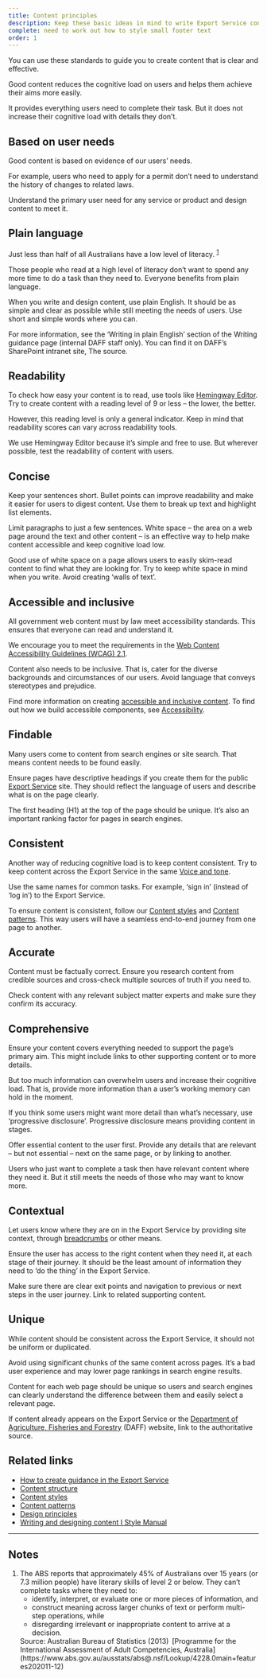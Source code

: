 ```yaml
---
title: Content principles
description: Keep these basic ideas in mind to write Export Service content, or any other content.
complete: need to work out how to style small footer text
order: 1
---
```


You can use these standards to guide you to create content that is clear and effective.

Good content reduces the cognitive load on users and helps them achieve their aims more easily.

It provides everything users need to complete their task. But it does not increase their cognitive load with details they don’t.

## Based on user needs

Good content is based on evidence of our users’ needs.

For example, users who need to apply for a permit don’t need to understand the history of changes to related laws.

Understand the primary user need for any service or product and design content to meet it.

<BackToTop />

## Plain language

Just less than half of all Australians have a low level of literacy. <sup><a href="#cite-1" id="ref-1">1</a></sup>

Those people who read at a high level of literacy don’t want to spend any more time to do a task than they need to. Everyone benefits from plain language.

When you write and design content, use plain English. It should be as simple and clear as possible while still meeting the needs of users. Use short and simple words where you can.

For more information, see the ‘Writing in plain English’ section of the Writing guidance page (internal DAFF staff only). You can find it on DAFF’s SharePoint intranet site, The source.

<BackToTop />

## Readability

To check how easy your content is to read, use tools like [Hemingway Editor](https://hemingwayapp.com/). Try to create content with a reading level of 9 or less – the lower, the better.

However, this reading level is only a general indicator. Keep in mind that readability scores can vary across readability tools.

We use Hemingway Editor because it’s simple and free to use. But wherever possible, test the readability of content with users.

<BackToTop />

## Concise

Keep your sentences short. Bullet points can improve readability and make it easier for users to digest content. Use them to break up text and highlight list elements.

Limit paragraphs to just a few sentences. White space – the area on a web page around the text and other content – is an effective way to help make content accessible and keep cognitive load low.

Good use of white space on a page allows users to easily skim-read content to find what they are looking for. Try to keep white space in mind when you write. Avoid creating ‘walls of text’.

<BackToTop />

## Accessible and inclusive

All government web content must by law meet accessibility standards. This ensures that everyone can read and understand it.

We encourage you to meet the requirements in the [Web Content Accessibility Guidelines (WCAG) 2.1](https://www.w3.org/TR/WCAG21/).

Content also needs to be inclusive. That is, cater for the diverse backgrounds and circumstances of our users. Avoid language that conveys stereotypes and prejudice.

Find more information on creating [accessible and inclusive content](https://www.stylemanual.gov.au/accessible-and-inclusive-content). To find out how we build accessible components, see [Accessibility](/foundations/accessibility).

<BackToTop />

## Findable

Many users come to content from search engines or site search. That means content needs to be found easily.

Ensure pages have descriptive headings if you create them for the public [Export Service](https://exports.agriculture.gov.au/) site. They should reflect the language of users and describe what is on the page clearly.

The first heading (H1) at the top of the page should be unique. It’s also an important ranking factor for pages in search engines.

<BackToTop />

## Consistent

Another way of reducing cognitive load is to keep content consistent. Try to keep content across the Export Service in the same [Voice and tone](./voice-and-tone).

Use the same names for common tasks. For example, ‘sign in’ (instead of ‘log in’) to the Export Service.

To ensure content is consistent, follow our [Content styles](./content-styles) and [Content patterns](./content-patterns). This way users will have a seamless end-to-end journey from one page to another.

<BackToTop />

## Accurate

Content must be factually correct. Ensure you research content from credible sources and cross-check multiple sources of truth if you need to.

Check content with any relevant subject matter experts and make sure they confirm its accuracy.

<BackToTop />

## Comprehensive

Ensure your content covers everything needed to support the page’s primary aim. This might include links to other supporting content or to more details.

But too much information can overwhelm users and increase their cognitive load. That is, provide more information than a user’s working memory can hold in the moment.

If you think some users might want more detail than what’s necessary, use ‘progressive disclosure’. Progressive disclosure means providing content in stages.

Offer essential content to the user first. Provide any details that are relevant – but not essential – next on the same page, or by linking to another.

Users who just want to complete a task then have relevant content where they need it. But it still meets the needs of those who may want to know more.

<BackToTop />

## Contextual

Let users know where they are on in the Export Service by providing site context, through [breadcrumbs](/components/breadcrumbs) or other means.

Ensure the user has access to the right content when they need it, at each stage of their journey. It should be the least amount of information they need to ‘do the thing’ in the Export Service.

Make sure there are clear exit points and navigation to previous or next steps in the user journey. Link to related supporting content.

<BackToTop />

## Unique

While content should be consistent across the Export Service, it should not be uniform or duplicated.

Avoid using significant chunks of the same content across pages. It’s a bad user experience and may lower page rankings in search engine results.

Content for each web page should be unique so users and search engines can clearly understand the difference between them and easily select a relevant page.

If content already appears on the Export Service or the [Department of Agriculture, Fisheries and Forestry](https://www.agriculture.gov.au/) (DAFF) website, link to the authoritative source.

<BackToTop />

## Related links

- [How to create guidance in the Export Service](/guides/how-to-create-guidance)
- [Content structure](./content-structure)
- [Content styles](./content-styles)
- [Content patterns](./content-patterns)
- [Design principles](/foundations/design-principles)
- [Writing and designing content I Style Manual](https://www.stylemanual.gov.au/writing-and-designing-content)

---

## Notes

<Box className="agds-prose-block" color="muted" fontSize="xs">
	<ol>
		<li id="cite-1">
			The ABS reports that approximately 45% of Australians over 15 years (or
			7.3 million people) have literary skills of level 2 or below. They can’t
			complete tasks where they need to:
			<ul>
				<li>
					identify, interpret, or evaluate one or more pieces of information,
					and
				</li>
				<li>
					construct meaning across larger chunks of text or perform multi-step
					operations, while
				</li>
				<li>
					disregarding irrelevant or inappropriate content to arrive at a
					decision.
				</li>
			</ul>
			Source: Australian Bureau of Statistics (2013)  [Programme for the
			International Assessment of Adult Competencies,
			Australia](https://www.abs.gov.au/ausstats/abs@.nsf/Lookup/4228.0main+features202011-12)
		</li>
	</ol>
</Box>
